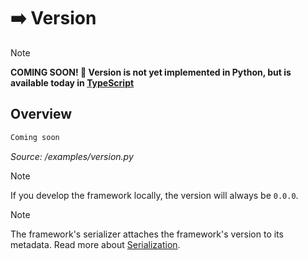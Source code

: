 # ➡️ Version

> [!NOTE]  
> **COMING SOON! 🚀 Version is not yet implemented in Python, but is available today in [TypeScript](/typescript/modules/version.mdx)**

## Overview

```txt
Coming soon
```

_Source: /examples/version.py_

> [!NOTE]
>
> If you develop the framework locally, the version will always be `0.0.0`.

> [!NOTE]
>
> The framework's serializer attaches the framework's version to its metadata. Read more about [Serialization](./serialization.md).
